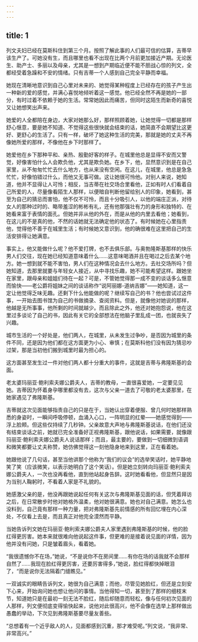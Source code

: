 ```yaml
---
---
---
```

title: 1
---




列文夫妇已经在莫斯科住到第三个月。按照了解此事的人们最可信的估算，吉蒂早该生产了。可她没有生，而且哪里也看不出现在比两个月前更加接近产期。无论医生、助产士、多丽以及母亲，尤其是一想到产期临近便不能不胆战心惊的列文，全都经受着急躁和不安的情绪。只有吉蒂一个人感到自己完全平静而幸福。

她现在清晰地意识到自己心里对未来的、她觉得某种程度上已经存在的孩子产生出一种新的爱的感觉，并满心喜悦地倾听着这一感觉。他已经全然不再是她的一部分，有时过着不依赖于她的生活。常常她因此而痛苦，但同时这陌生而新奇的喜悦又让她想笑出声来。

她爱的人全都陪在身边，大家对她那么好，那样照顾着她，让她觉得一切都是那样舒心惬意，要是她不知道、不觉得这些很快就会结束的话，她简直不会期望比这更好、更舒心的生活了。只有一样，破坏了她这种生活的完美，那就是她的丈夫不再像她所爱的那样，不像他在乡下时那样了。

她爱他在乡下那种平和、亲热、殷勤好客的样子。在城里他总是显得不安而又警觉，好像害怕什么人会欺负他，尤其是欺负她。在乡下，他，显然意识到是在自己家里，从不匆匆忙忙去什么地方，也从来没有空闲。在这儿，在城里，他总是急急忙忙，好像怕错过什么，而他又无事可做。这让她很可怜他。对别人来说，她知道，他并不显得让人可怜；相反，当吉蒂在社交场合里看他，正如有时人们看着自己所爱的人，尽量像看陌生人那样，以便暗自判断他留给别人的印象，她看到，甚至为自己的猜忌而害怕，他不仅不可怜，而且十分吸引人，以他的端庄正派，对待女人的那种过时的、略带羞涩的彬彬有礼，还有他那强壮有力的身形和独特的、在她看来富于表情的面孔。但她并非从他的外在，而是从他的内里去看他；她看到，在这儿的不是真的他，不然的话她就无法确定他的状态了。有时候她在心里指责他，觉得他不善于在城里生活；有时候她又意识到，他的确很难在这里把自己的生活安排得让她满意。

事实上，他又能做什么呢？他不爱打牌，也不去俱乐部。与奥勃隆斯基那样的快乐男人们交往，现在她已经知道意味着什么……这意味喝酒并且在喝过之后去某个地方。她一想到就不能不害怕，男人们在这种情况会去什么地方。去社交场所吗？但她知道，去那里就要与年轻女人接近，从中寻找乐趣，她不可能希望这样。跟她坐在家里，跟母亲和姐姐们待在一起？可是，不管她觉得那一成不变的谈话多么惬意而愉快——老公爵将姐妹之间的谈话称作“说阿丽娜-道纳吉娜”——她知道，这一定让他觉得乏味无趣。还剩下什么他能做的呢？继续写自己的书？他也尝试过这件事，一开始去图书馆为自己的书做摘录、查阅资料。但是，就像他对她说的那样，他越是无所事事，他所剩的时间就越少。而且除此之外，他还对她抱怨说，他在这里过多谈论了自己的书，因此有关它的全部想法在他脑子里乱成一团，也就丧失了兴趣。

城市生活的一个好处是，他们两人，在城里，从未发生过争吵，是否因为城里的条件不同，还是因为他们都在这方面更为小心、审慎；在莫斯科他们没有因为猜忌吵过架，那是当初他们搬到城里时最为担心的。

这方面甚至发生过一件对他们两人都十分重大的事件，这就是吉蒂与弗隆斯基的会面。

老太婆玛丽亚·鲍利索夫娜公爵夫人，吉蒂的教母，一直很喜爱她，一定要见见她。吉蒂因为怀着身孕哪里都没有去，这次与父亲一道去了可敬的老太婆那里，在她家遇见了弗隆斯基。

吉蒂就这次见面能够指责自己的只是在于，当她认出穿着便服、曾几何时她那样熟悉的身姿时，一瞬间呼吸停顿，血涌入心口，一阵明显的红晕——她感觉得到——浮上脸颊。但这些仅持续了几秒钟。父亲故意大声地与弗隆斯基说话，在他们还没有结束谈话之前，她就已完全准备好正视弗隆斯基，跟他说话，如果需要，就像跟玛丽亚·鲍利索夫娜公爵夫人说话那样；而且，最主要的，要做到一切细微到语调和微笑都要让丈夫称赞，她仿佛觉得这一刻他隐身地来到这里，正在看着她。

她跟他说了几句话，甚至当他讲那个他称为“我们的议会”的选举笑话时，她平静地笑了笑（应该微笑，以表示她明白了这个笑话）。但是她立刻转向玛丽亚·鲍利索夫娜公爵夫人，一次也没再看他，直到他站起身告辞。这时她看看他，但显然只是因为当别人鞠躬时，不看着人家是不礼貌的。

她感激父亲的是，他没再跟她说起任何有关这次与弗隆斯基见面的话，但凭着拜访之后，在日常散步时他对她格外温柔，他对她很满意。她也对自己满意。她怎么也没料到，自己竟有那样一种力量，把对弗隆斯基先前情感的所有回忆埋在内心深处，不仅看上去是，而且真正对他完全漠然而平静。

当她告诉列文她在玛丽亚·鲍利索夫娜公爵夫人家里遇到弗隆斯基的时候，他的脸红得更厉害。她本来就很难向他说起这件事，但更难的是接着说见面的详情，因为他并没有问她，只是皱着眉头，看着她。

“我很遗憾你不在场，”她说，“不是说你不在房间里……有你在场的话我就不会那样自然了……我现在脸红得更厉害，还要厉害得多，”她说，脸红得都快掉眼泪了，“而是说你无法隔着门缝瞧见。”

一双诚实的眼睛告诉列文，她很为自己满意；而他，尽管见她脸红，但还是立刻安下心来，开始询问她也想让他问的事情。当他得知一切，甚至到了那样的细枝末节，知道她只是在最初一刻无法不脸红，随后却随意而轻松，像与任何初次见面的人那样，列文便彻底变得愉快起来，说他对此很高兴，他不会像在选举上那样做出愚蠢的举动，下次见到弗隆斯基要尽量友善些。

“总想着有一个近乎敌人的人，见面都感到沉重，那才难受呢。”列文说，“我非常、非常高兴。”